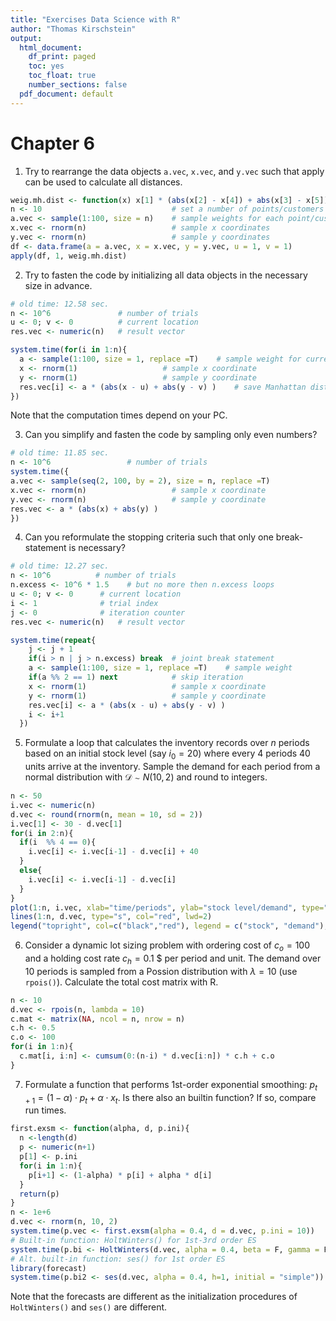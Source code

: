 ```yaml
---
title: "Exercises Data Science with R"
author: "Thomas Kirschstein"
output:
  html_document:
    df_print: paged
    toc: yes
    toc_float: true
    number_sections: false
  pdf_document: default
---
```


# Chapter 6

1. Try to rearrange the data objects `a.vec`, `x.vec`, and `y.vec` such that apply can be used to calculate all distances.

```r
weig.mh.dist <- function(x) x[1] * (abs(x[2] - x[4]) + abs(x[3] - x[5]) ) 
n <- 10                             # set a number of points/customers
a.vec <- sample(1:100, size = n)    # sample weights for each point/customer
x.vec <- rnorm(n)                   # sample x coordinates
y.vec <- rnorm(n)                   # sample y coordinates
df <- data.frame(a = a.vec, x = x.vec, y = y.vec, u = 1, v = 1)
apply(df, 1, weig.mh.dist)
```

2. Try to fasten the code by initializing all data objects in the necessary size in advance.

```r
# old time: 12.58 sec.
n <- 10^6               # number of trials
u <- 0; v <- 0          # current location
res.vec <- numeric(n)   # result vector

system.time(for(i in 1:n){
  a <- sample(1:100, size = 1, replace =T)    # sample weight for current point/customer
  x <- rnorm(1)                   # sample x coordinate
  y <- rnorm(1)                   # sample y coordinate
  res.vec[i] <- a * (abs(x - u) + abs(y - v) )    # save Manhattan distance
})
```

Note that the computation times depend on your PC.

3. Can you simplify and fasten the code by sampling only even numbers?

```r
# old time: 11.85 sec.
n <- 10^6                 # number of trials
system.time({
a.vec <- sample(seq(2, 100, by = 2), size = n, replace =T)
x.vec <- rnorm(n)                   # sample x coordinate
y.vec <- rnorm(n)                   # sample y coordinate
res.vec <- a * (abs(x) + abs(y) )
})
```

4. Can you reformulate the stopping criteria such that only one break-statement is necessary?

```r
# old time: 12.27 sec.
n <- 10^6          # number of trials
n.excess <- 10^6 * 1.5    # but no more then n.excess loops 
u <- 0; v <- 0      # current location
i <- 1              # trial index 
j <- 0              # iteration counter
res.vec <- numeric(n)   # result vector

system.time(repeat{    
    j <- j + 1
    if(i > n | j > n.excess) break  # joint break statement
    a <- sample(1:100, size = 1, replace =T)    # sample weight 
    if(a %% 2 == 1) next            # skip iteration
    x <- rnorm(1)                   # sample x coordinate
    y <- rnorm(1)                   # sample y coordinate
    res.vec[i] <- a * (abs(x - u) + abs(y - v) )  
    i <- i+1                       
  })
```

5. Formulate a loop that calculates the inventory records over $n$ periods based on an initial stock level (say $i_0 = 20$) where every 4 periods 40 units arrive at the inventory. Sample the demand for each period from a normal distribution with $\mathcal{D} \sim N(10, 2)$ and round to integers.

```r
n <- 50
i.vec <- numeric(n)
d.vec <- round(rnorm(n, mean = 10, sd = 2))
i.vec[1] <- 30 - d.vec[1]
for(i in 2:n){
  if(i  %% 4 == 0){
    i.vec[i] <- i.vec[i-1] - d.vec[i] + 40
  }
  else{
    i.vec[i] <- i.vec[i-1] - d.vec[i]
  }
}
plot(1:n, i.vec, xlab="time/periods", ylab="stock level/demand", type="s", lwd=2)
lines(1:n, d.vec, type="s", col="red", lwd=2)
legend("topright", col=c("black","red"), legend = c("stock", "demand"), bty = "n")
```

6. Consider a dynamic lot sizing problem with ordering cost of $c_o = 100$ and a holding cost rate $c_h = 0.1$ $ per period and unit. The demand over 10 periods is sampled from a Possion distribution with $\lambda = 10$ (use `rpois()`). Calculate the total cost matrix with R.

```r
n <- 10
d.vec <- rpois(n, lambda = 10)
c.mat <- matrix(NA, ncol = n, nrow = n)
c.h <- 0.5
c.o <- 100
for(i in 1:n){
  c.mat[i, i:n] <- cumsum(0:(n-i) * d.vec[i:n]) * c.h + c.o
}
```


7. Formulate a function that performs 1st-order exponential smoothing: $p_{t+1} = (1-\alpha) \cdot p_t + \alpha \cdot x_t$. Is there also an builtin function? If so, compare run times.

```r
first.exsm <- function(alpha, d, p.ini){
  n <-length(d)
  p <- numeric(n+1)
  p[1] <- p.ini
  for(i in 1:n){
    p[i+1] <- (1-alpha) * p[i] + alpha * d[i]
  }
  return(p)
}
n <- 1e+6
d.vec <- rnorm(n, 10, 2)
system.time(p.vec <- first.exsm(alpha = 0.4, d = d.vec, p.ini = 10))
# Built-in function: HoltWinters() for 1st-3rd order ES
system.time(p.bi <- HoltWinters(d.vec, alpha = 0.4, beta = F, gamma = F, l.start = 10))
# Alt. built-in function: ses() for 1st order ES
library(forecast)
system.time(p.bi2 <- ses(d.vec, alpha = 0.4, h=1, initial = "simple"))
```

Note that the forecasts are different as the initialization procedures of `HoltWinters()` and `ses()` are different.

